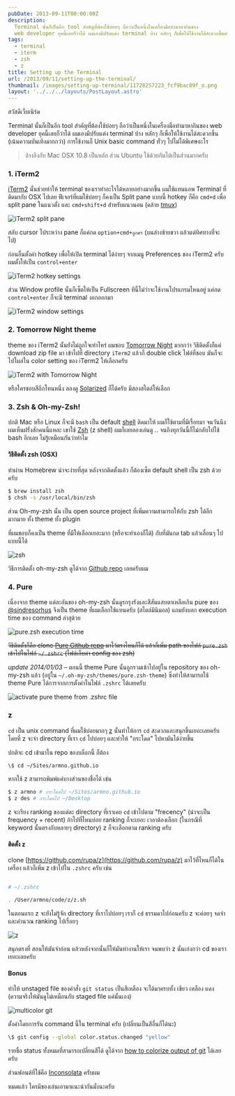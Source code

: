 ```yaml
---
pubDate: 2013-09-11T00:00:00Z
description:
  Terminal นั้นก็เป็นอีก tool สำคัญที่ต้องใช้บ่อยๆ ถือว่าเป็นหนึ่งในเครื่องมือทำมาหากินของ
  web developer ยุคนี้เลยก็ว่าได้ ผมเองมีปรับแต่ง terminal บ้าง หลักๆ ก็เพื่อให้ใช้งานได้สะดวกขึ้นครับ
tags:
  - terminal
  - iterm
  - zsh
  - z
title: Setting up the Terminal
url: /2013/09/11/setting-up-the-terminal/
thumbnail: /images/setting-up-terminal/11728257223_fcf9bac89f_o.png
layout: '../../../layouts/PostLayout.astro'
---
```


สวัสดีเว็บเนิร์ด

Terminal นั้นก็เป็นอีก tool สำคัญที่ต้องใช้บ่อยๆ ถือว่าเป็นหนึ่งในเครื่องมือทำมาหากินของ web developer ยุคนี้เลยก็ว่าได้ ผมเองมีปรับแต่ง terminal บ้าง หลักๆ ก็เพื่อให้ใช้งานได้สะดวกขึ้น (เน้นความบันเทิงมากกว่า) การใช้งานก็ Unix basic command ทั่วๆ ไปไม่ได้พิเศษอะไร

> อ้างอิงกับ Mac OSX 10.8 เป็นหลัก ส่วน Ubuntu ใช้ด้วยกันได้เป็นส่วนมากครับ

### 1. iTerm2

[iTerm2](https://www.iterm2.com/#/section/home) นั้นช่วยทำให้ terminal ของเราทำอะไรได้หลายอย่างมากขึ้น ผมใช้แทนแอพ Terminal ที่ติดมากับ OSX ไปเลย ฟีเจอร์ที่ผมใช้บ่อยๆ ก็คงเป็น Split pane แบบนี้ hotkey ก็คือ `cmd+d` เพื่อ split pane ในแนวตั้ง และ `cmd+shift+d` สำหรับแนวนอน (คล้าย [tmux](https://tmux.sourceforge.net/))

![iTerm2 split pane](/images/setting-up-terminal/9719235200_d0540d6249_c.jpg)

สลับ cursor ไประหว่าง pane ก็แค่กด `option+cmd+ลูกศร` (บนล่างซ้ายขวา แล้วแต่ทิศทางที่จะไป)

ก่อนอื่นตั้งค่า hotkey เพื่อให้เปิด terminal ได้ง่ายๆ จากเมนู Preferences ของ iTerm2 ครับ ผมตั้งให้เป็น `control+enter`

![iTerm2 hotkey settings](/images/setting-up-terminal/9719260254_f84804a49c_c.jpg)

ส่วน Window profile นั้นก็เซ็ตให้เป็น Fullscreen ทีนี้ไม่ว่าจะใช้งานโปรแกรมไหนอยู่ แค่กด `control+enter` ก็จะมี terminal งอกออกมา

![iTerm2 window settings](/images/setting-up-terminal/9719260560_075a6205b1_c.jpg)

### 2. Tomorrow Night theme

theme ของ iTerm2 นั้นยังไม่ถูกใจเท่าไหร่ ผมชอบ [Tomorrow Night](https://github.com/chriskempson/tomorrow-theme) มากกว่า วิธีติดตั้งก็แค่ download zip file มา เข้าไปที่ directory `iTerm2` แล้วก็ double click ไฟล์ที่ชอบ มันก็จะไปโผล่ใน color setting ของ iTerm2 ให้เลือกครับ

![iTerm2 with Tomorrow Night](/images/setting-up-terminal/9719460240_708db74989_c.jpg)

หรือใครชอบสีอีกโทนหนึ่ง ลองดู [Solarized](https://ethanschoonover.com/solarized) ก็ได้ครับ มีสองสไตล์ให้เลือก

### 3. Zsh & Oh-my-Zsh!

ปกติ Mac หรือ Linux ก็จะมี `bash` เป็น default [shell](https://en.wikipedia.org/wiki/Unix_shell) ติดมาให้ ผมก็ใช้ตามที่มีเรื่อยมา จนวันนึงผมเห็นฝรั่งสักคนนี่แหละ เขาใช้ [Zsh](https://www.zsh.org/) (z shell) ผมก็เลยลองเล่นดู .. จนถึงทุกวันนี้ก็ไม่กลับไปใช้ bash อีกเลย ไม่รู้เหมือนกันว่าทำไม

#### วิธีติดตั้ง zsh (OSX)

ทำผ่าน Homebrew น่าจะง่ายที่สุด หลังจากติดตั้งแล้ว ก็ต้องเซ็ต default shell เป็น zsh ด้วยครับ

```bash
$ brew install zsh
$ chsh -s /usr/local/bin/zsh
```

ส่วน Oh-my-zsh นั้น เป็น open source project ที่เพิ่มความสามารถให้กับ zsh ได้อีกมากมาย ทั้ง theme ทั้ง plugin

ที่ผมชอบก็คงเป็น theme ที่มีให้เลือกเยอะมาก (หรือจะทำเองก็ได้) กับที่มันกด tab แล้วเลื่อนๆ ไปแบบนี้ได้

![zsh](/images/setting-up-terminal/9719380336_b6b4bd6049_c.jpg)

วิธีการติดตั้ง oh-my-zsh ดูได้จาก [Github repo](https://github.com/robbyrussell/oh-my-zsh) เลยครับผม

### 4. Pure

เนื่องจาก theme แต่ละอันของ oh-my-zsh นั้นดูรกรุงรังและสีสันแสบตาเหลือเกิน pure ของ [@sindresorhus](https://github.com/sindresorhus) จึงเป็น theme ที่ผมเลือกใช้แทนครับ (สไตล์มินิมอล) แถมยังบอก execution time ของ command ล่าสุด้วย

![pure.zsh execution time](/images/setting-up-terminal/9719528696_f847205d08_o.png)

<del>วีธีติดตั้งก็คือ clone [Pure Github repo](https://github.com/sindresorhus/pure) มาไว้ตรงไหนก็ได้ แล้วก็เพิ่ม path ของไฟล์ `pure.zsh` เข้าไปในไฟล์ `~/.zshrc` (ไฟล์เก็บค่า config ของ zsh)</del>

<em>update 2014/01/03</em> &ndash; ตอนนี้ theme Pure นั้นถูกรวมเข้าไปอยู่ใน repository ของ oh-my-zsh แล้ว (อยู่ใน `~/.oh-my-zsh/themes/pure.zsh-theme`) ซึ่งทำให้สามารถใช้ theme Pure ได้การจากการตั้งค่าในไฟล์ `.zshrc` ได้เลยครับ

![activate pure theme from .zshrc file](/images/setting-up-terminal/11728257223_fcf9bac89f_o.png)

### z

`cd` เป็น unix command ที่ผมใช้บ่อยมากๆ [z](https://github.com/rupa/z) นั้นทำให้การ `cd` สะดวกและสนุกขึ้นเยอะเลยครับ โดยที่ z จะจำ directory ที่เรา `cd` ไปบ่อยๆ และทำให้ "กระโดด" ไปหามันได้ง่ายขึ้น

ปกติจะ cd เข้ามาใน repo ของบล็อกนี้ ก็ต้อง

```bash
\$ cd ~/Sites/armno.github.io
```

หากใช้ z สามารถพิมพ์แค่บางส่วนของชื่อได้ เช่น

```bash
$ z armno # กระโดดไป ~/Sites/armno.github.io
$ z des # กระโดดไป ~/Desktop
```

z จะเรียง ranking ของแต่ละ directory ที่เราเคย `cd` เข้าไปตาม "frecency" (น่าจะเป็น frequency + recent) ถ้าไปที่ไหนบ่อย ranking ก็จะเยอะ เวลาต้องเลือก (ในกรณีที่ keyword นั้นตรงกับหลายๆ directory) z ก็จะเลือกตาม ranking ครับ

#### ติดตั้ง z

clone [https://github.com/rupa/z](https://github.com/rupa/z) มาไว้ที่ไหนก็ได้ในเครื่อง แล้วก็เพิ่ม z เข้าไปใน `.zshrc` ครับ เช่น

```bash

# ~/.zshrc

. /User/armno/code/z/z.sh
```

ในตอนแรก z จะยังไม่รู้จัก directory ที่เราไปบ่อยๆ เราก็ `cd` ธรรมดาไปก่อนครับ z จะค่อยๆ จดจำและคำนวณ ranking ไปเรื่อยๆ

![z](/images/setting-up-terminal/11832355484_d8d46e42a4.jpg)

สนุกตรงที่ สอนให้มันจำก่อน แล้วหลังจากนั้นก็ให้มันทำงานให้เรา จนพบว่า z นั้นเก่งกว่า cd ของเราเยอะเลยครับ

#### Bonus

ทำให้ unstaged file ของคำสั่ง `git status` เป็นสีเหลือง จะได้มาครบทั้ง เขียว เหลือง แดง (ความจริงให้มันดูไม่เหมือนกับ staged file แค่นั้นเอง)

![multicolor git](/images/setting-up-terminal/9716342435_e5441038d4_c.jpg)

ตั้งค่าโดยการรัน command นี้ใน terminal ครับ (เปลี่ยนเป็นสีอื่นก็ได้นะ)

```bash
\$ git config --global color.status.changed "yellow"
```

รายชื่อ status ทั้งหมดที่สามารถเปลี่ยนสีได้ ดูได้จาก [how to colorize output of git](https://unix.stackexchange.com/questions/44266/how-to-colorize-output-of-git) ได้เลยครับ

ส่วนฟอนต์ที่ใช้คือ [Inconsolata](https://levien.com/type/myfonts/inconsolata.html) ครับผม

หมดแล้ว ใครมีของเล่นเอามาแนะนำกันมั่งนะครับ
